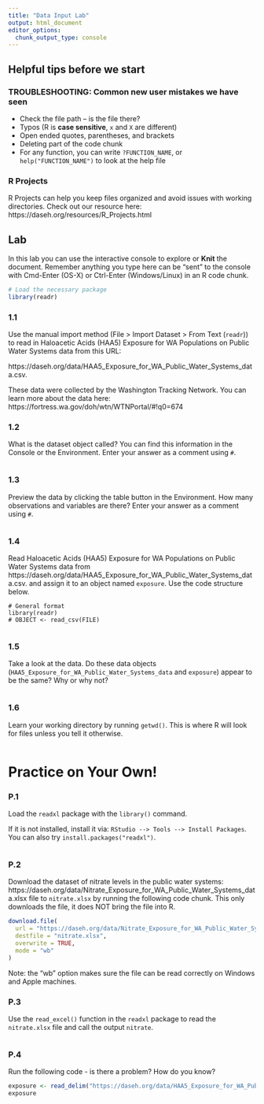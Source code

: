 ```yaml
---
title: "Data Input Lab"
output: html_document
editor_options: 
  chunk_output_type: console
---
```


## Helpful tips before we start

### TROUBLESHOOTING: Common new user mistakes we have seen

- Check the file path -- is the file there?  
- Typos (R is **case sensitive**, `x` and `X` are different)  
- Open ended quotes, parentheses, and brackets     
- Deleting part of the code chunk  
- For any function, you can write `?FUNCTION_NAME`, or `help("FUNCTION_NAME")` to look at the help file

### R Projects

R Projects can help you keep files organized and avoid issues with working directories. Check out our resource here: https://daseh.org/resources/R_Projects.html


## Lab

In this lab you can use the interactive console to explore or **Knit** the document. 
Remember anything you type here can be "sent" to the console with Cmd-Enter (OS-X) or Ctrl-Enter (Windows/Linux) in an R code chunk.

```r
# Load the necessary package
library(readr)
```

### 1.1

Use the manual import method (File > Import Dataset > From Text (`readr`)) to read in Haloacetic Acids (HAA5) Exposure for WA Populations on Public Water Systems data from this URL:

https://daseh.org/data/HAA5_Exposure_for_WA_Public_Water_Systems_data.csv.

These data were collected by the Washington Tracking Network. You can learn more about the data here: https://fortress.wa.gov/doh/wtn/WTNPortal/#!q0=674

### 1.2

What is the dataset object called? You can find this information in the Console or the Environment. Enter your answer as a comment using `#`.

```r

```

### 1.3

Preview the data by clicking the table button in the Environment. How many observations and variables are there? Enter your answer as a comment using `#`.

```r

```

### 1.4

Read Haloacetic Acids (HAA5) Exposure for WA Populations on Public Water Systems data from https://daseh.org/data/HAA5_Exposure_for_WA_Public_Water_Systems_data.csv.
and assign it to an object named `exposure`. Use the code structure below.

```
# General format
library(readr)
# OBJECT <- read_csv(FILE)
```

```r

```

### 1.5

Take a look at the data. Do these data objects (`HAA5_Exposure_for_WA_Public_Water_Systems_data` and `exposure`) appear to be the same? Why or why not?

```r

```

### 1.6

Learn your working directory by running `getwd()`. This is where R will look for files unless you tell it otherwise.

```r

```


# Practice on Your Own!

### P.1

Load the `readxl` package with the `library()` command. 

If it is not installed, install it via: `RStudio --> Tools --> Install Packages`. You can also try `install.packages("readxl")`.

```r

```

### P.2

Download the dataset of nitrate levels in the public water systems: https://daseh.org/data/Nitrate_Exposure_for_WA_Public_Water_Systems_data.xlsx file to `nitrate.xlsx` by running the following code chunk. This only downloads the file, it does NOT bring the file into R.

```r
download.file(
  url = "https://daseh.org/data/Nitrate_Exposure_for_WA_Public_Water_Systems_data.xlsx",
  destfile = "nitrate.xlsx",
  overwrite = TRUE,
  mode = "wb"
)
```

Note: the "wb" option makes sure the file can be read correctly on Windows and Apple machines.

### P.3

Use the `read_excel()` function in the `readxl` package to read the `nitrate.xlsx` file and call the output `nitrate`. 

```r

```

### P.4

Run the following code - is there a problem? How do you know?

```r
exposure <- read_delim("https://daseh.org/data/HAA5_Exposure_for_WA_Public_Water_Systems_data.csv", delim = "\t")
exposure
```

```r

```
